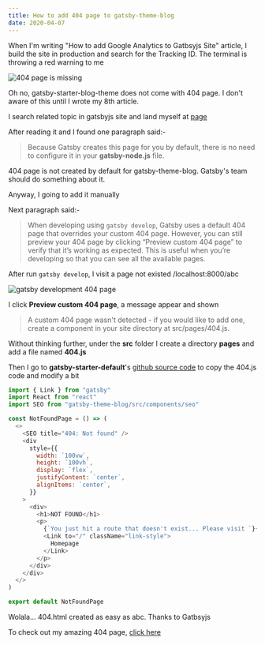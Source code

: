 ```yaml
---
title: How to add 404 page to gatsby-theme-blog
date: 2020-04-07
---
```


When I'm writing "How to add Google Analytics to Gatbsyjs Site" article, I build the site in production and search for the Tracking ID. The terminal is throwing a red warning to me

![404 page is missing](../assets/error-no-404html.png)

Oh no, gatsby-starter-blog-theme does not come with 404 page. I don't aware of this until I wrote my 8th article.

I search related topic in gatsbyjs site and land myself at <a href='https://www.gatsbyjs.org/docs/add-404-page/' target='_blank' rel='noreferrer noopener'>page</a>

After reading it and I found one paragraph said:-

> Because Gatsby creates this page for you by default, there is no need to configure it in your **gatsby-node.js** file.

404 page is not created by default for gatsby-theme-blog. Gatsby's team should do something about it.

Anyway, I going to add it manually

Next paragraph said:-

> When developing using `gatsby develop`, Gatsby uses a default 404 page that overrides your custom 404 page. However, you can still preview your 404 page by clicking “Preview custom 404 page” to verify that it’s working as expected. This is useful when you’re developing so that you can see all the available pages.

After run `gatsby develop`, I visit a page not existed /localhost:8000/abc

![gatsby development 404 page](../assets/gatsby-development-404.png)

I click **Preview custom 404 page**, a message appear and shown

> A custom 404 page wasn't detected - if you would like to add one, create a component in your site directory at src/pages/404.js.

Without thinking further, under the **src** folder I create a directory **pages** and add a file named **404.js**

Then I go to **gatsby-starter-default**'s <a href="https://github.com/gatsbyjs/gatsby-starter-default/blob/master/src/pages/404.js" target='_blank' rel='noreferrer noopener'>github source code</a> to copy the 404.js code and modify a bit

```js
import { Link } from "gatsby"
import React from "react"
import SEO from "gatsby-theme-blog/src/components/seo"

const NotFoundPage = () => (
  <>
    <SEO title="404: Not found" />
    <div
      style={{
        width: `100vw`,
        height: `100vh`,
        display: `flex`,
        justifyContent: `center`,
        alignItems: `center`,
      }}
    >
      <div>
        <h1>NOT FOUND</h1>
        <p>
          {`You just hit a route that doesn't exist... Please visit `}{" "}
          <Link to="/" className="link-style">
            Homepage
          </Link>
        </p>
      </div>
    </div>
  </>
)

export default NotFoundPage
```

Wolala... 404.html created as easy as abc. Thanks to Gatbsyjs

To check out my amazing 404 page, <a href="ansonlowzf.com/abc">click here</a>
